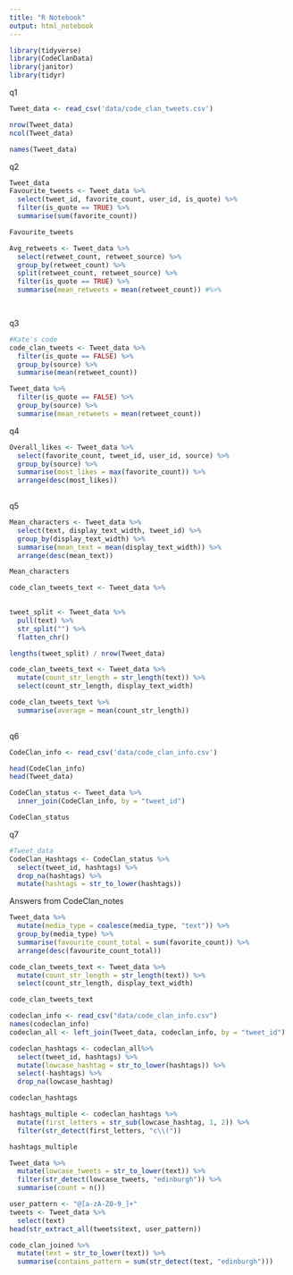 ```yaml
---
title: "R Notebook"
output: html_notebook
---
```

```r
library(tidyverse)
library(CodeClanData)
library(janitor)
library(tidyr)
```

q1
```r
Tweet_data <- read_csv('data/code_clan_tweets.csv')

nrow(Tweet_data)
ncol(Tweet_data)

names(Tweet_data)

```
q2
```r
Tweet_data
Favourite_tweets <- Tweet_data %>% 
  select(tweet_id, favorite_count, user_id, is_quote) %>% 
  filter(is_quote == TRUE) %>% 
  summarise(sum(favorite_count))

Favourite_tweets
```

```r
Avg_retweets <- Tweet_data %>% 
  select(retweet_count, retweet_source) %>% 
  group_by(retweet_count) %>%
  split(retweet_count, retweet_source) %>% 
  filter(is_quote == TRUE) %>% 
  summarise(mean_retweets = mean(retweet_count)) #%>%

   

```
q3
```r
#Kate's code
code_clan_tweets <- Tweet_data %>% 
  filter(is_quote == FALSE) %>% 
  group_by(source) %>% 
  summarise(mean(retweet_count))
```

```r
Tweet_data %>%   
  filter(is_quote == FALSE) %>% 
  group_by(source) %>% 
  summarise(mean_retweets = mean(retweet_count))
```

q4
```r
Overall_likes <- Tweet_data %>% 
  select(favorite_count, tweet_id, user_id, source) %>% 
  group_by(source) %>% 
  summarise(most_likes = max(favorite_count)) %>% 
  arrange(desc(most_likes))
  
```
q5
```r
Mean_characters <- Tweet_data %>% 
  select(text, display_text_width, tweet_id) %>% 
  group_by(display_text_width) %>% 
  summarise(mean_text = mean(display_text_width)) %>% 
  arrange(desc(mean_text))

Mean_characters  
```

```r
code_clan_tweets_text <- Tweet_data %>% 
  
```

```r
tweet_split <- Tweet_data %>% 
  pull(text) %>% 
  str_split("") %>% 
  flatten_chr()

lengths(tweet_split) / nrow(Tweet_data)
```

```r
code_clan_tweets_text <- Tweet_data %>% 
  mutate(count_str_length = str_length(text)) %>% 
  select(count_str_length, display_text_width)

code_clan_tweets_text %>% 
  summarise(average = mean(count_str_length))
  
```

q6
```r
CodeClan_info <- read_csv('data/code_clan_info.csv')

head(CodeClan_info)
head(Tweet_data)

CodeClan_status <- Tweet_data %>% 
  inner_join(CodeClan_info, by = "tweet_id")

CodeClan_status
```

q7
```r
#Tweet_data
CodeClan_Hashtags <- CodeClan_status %>% 
  select(tweet_id, hashtags) %>% 
  drop_na(hashtags) %>% 
  mutate(hashtags = str_to_lower(hashtags))
```

Answers from CodeClan_notes
```r
Tweet_data %>%
  mutate(media_type = coalesce(media_type, "text")) %>%
  group_by(media_type) %>%
  summarise(favourite_count_total = sum(favorite_count)) %>%
  arrange(desc(favourite_count_total))
```

```r
code_clan_tweets_text <- Tweet_data %>%
  mutate(count_str_length = str_length(text)) %>%
  select(count_str_length, display_text_width)

code_clan_tweets_text
```

```r
codeclan_info <- read_csv("data/code_clan_info.csv")
names(codeclan_info)
codeclan_all <- left_join(Tweet_data, codeclan_info, by = "tweet_id")
```

```r
codeclan_hashtags <- codeclan_all%>% 
  select(tweet_id, hashtags) %>%
  mutate(lowcase_hashtag = str_to_lower(hashtags)) %>%
  select(-hashtags) %>%
  drop_na(lowcase_hashtag)

codeclan_hashtags
```

```r
hashtags_multiple <- codeclan_hashtags %>% 
  mutate(first_letters = str_sub(lowcase_hashtag, 1, 2)) %>%
  filter(str_detect(first_letters, "c\\("))

hashtags_multiple
```

```r
Tweet_data %>%
  mutate(lowcase_tweets = str_to_lower(text)) %>%
  filter(str_detect(lowcase_tweets, "edinburgh")) %>%
  summarise(count = n())
```

```r
user_pattern <- "@[a-zA-Z0-9_]+"
tweets <- Tweet_data %>% 
  select(text)
head(str_extract_all(tweets$text, user_pattern))
```

```r
code_clan_joined %>% 
  mutate(text = str_to_lower(text)) %>% 
  summarise(contains_pattern = sum(str_detect(text, "edinburgh")))
```

